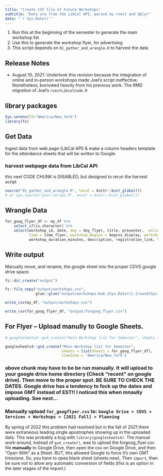 ```yaml
---
title: "Create CSV file of Future Workshops"
subtitle: "Data are from the LibCal API, parsed by rvest and dplyr"
date: "`r Sys.Date()`"
---
```


1. Run this at the beginning of the semester to generate the main workshop list
1. Use this to generate the workshop flyer, for advertising
1. This script depends on `01_gather_and_wrangle.R` to harvest the data

## Release Notes

- August 10, 2021:  Undertook this revision because the integration of online and in-person workshops made Joel's script ineffective.  Nonetheless, borrowed heavily from his previous work.  The RMD migration of Joel's `rvestLibcalCode.R`

## library packages

```r
Sys.setenv(TZ="America/New_York")
library(fs)
```

## Get Data

Ingest data from web page (LibCal API) & make a column headers template for the attendance sheets that will be written to Google.

### harvest webpage data from LibCal API

this next CODE CHUNK is DISABLED, but designed to rerun the harvest script


```r
source("01_gather_and_wrangle.R", local = knitr::knit_global())
# or sys.source("your-script.R", envir = knitr::knit_global())
```

## Wrangle Data

```r
for_goog_flyer_df <- my_df %>% 
    select_if(is.character) %>% 
    select(workshop_id, date, day = day_flyer, title, presenter,  online_in_person = online_in_person_flyer,
           time = time_flyer, workshop_begins = begins_display, workshop_ends = ends_display, 
           workshop_duration_minutes, description, registration_link, location) 
```



## Write output

Manually move, and rename, the google sheet into the proper CDVS google drive space.

```r
fs::dir_create("output")

fs::file_copy("output/workshops.csv", 
              glue::glue("output/workshops.bak.{Sys.Date()}.{round(Sys.getpid() * runif(1))}.csv"))

write_csv(my_df, "output/workshops.csv")

write_csv(for_goog_flyer_df, "output/forgoog_flyer.csv")  
```

## For Flyer -- Upload manully to Google Sheets.  

```r
# googlesheets4::gs4_create("Main Workshop list for Semester", sheets = list(sname = my_df))

googlesheets4::gs4_create("Main Workshop list for Semester",
                          sheets = list(Sheet1 = for_goog_flyer_df),
                          timeZone = "America/New_York")
```

### above chunk may have to be be run manually.  It will upload to your google drive home directory (Check "recent" on google drive).  Then move to the proper spot.  **BE SURE TO CHECK THE DATES**.  Google drive has a tendency to fock up the dates and impose GMT instead of EST!!   I noticed this when mnaully uploading.  See next...

### Manually upload `for_googflyer.csv` to:  `Google Drive > CDVS > Services > Workshops > [2021 Fall] > Planning`

By spring of 2022 this problem had resolved but in the fall of 2021 there were extraneous leading single apostrophes showing up in the uploaded data.  This was probably a bug with `library(googlesheets4)`. The manual work-around, instead of `gs4_create()`, was to upload the forgoog_flyer.csv file **manually** to Google Drive, then open the csv on Google Drive, and then "Open With" as a Sheet.  BUT, this allowed Google to force it's own GMT timezone.  So, you have to opea blank sheet (sheets.new), Then `import`, then be sure not to allow any automatic conversion of fields (this is an option in the later stages of the import.)
